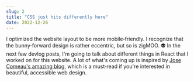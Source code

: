 ```yaml
---
slug: 2
title: "CSS just hits differently here"
date: 2022-12-26
---
```


I optimized the website layout to be more mobile&#8209;friendly. I recognize that the bunny&#8209;forward design is rather eccentric, but so is zigMOO. <span aria-hidden="true">👽</span> In the next few devlog posts, I'm going to talk about different things in React that I worked on for this website. A lot of what's coming up is inspired by [Jose Comeau's amazing blog](https://www.joshwcomeau.com/), which is a must&#8209;read if you're interested in beautiful, accessible web design.

